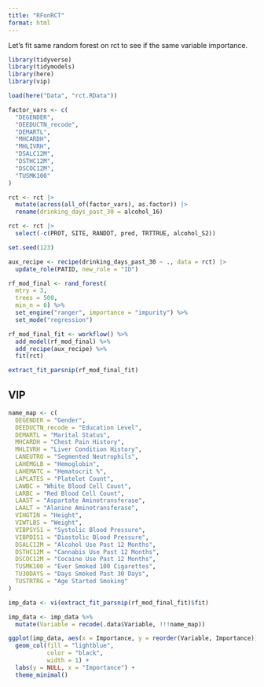 ```yaml
---
title: "RFonRCT"
format: html
---
```


Let's fit same random forest on rct to see if the same variable importance.

```r
library(tidyverse)
library(tidymodels)
library(here)
library(vip)
```

```r
load(here("Data", "rct.RData"))
```

```r
factor_vars <- c(
  "DEGENDER",
  "DEEDUCTN_recode",
  "DEMARTL",
  "MHCARDH",
  "MHLIVRH",
  "DSALC12M",
  "DSTHC12M",
  "DSCOC12M",
  "TUSMK100"
)

rct <- rct |>
  mutate(across(all_of(factor_vars), as.factor)) |>
  rename(drinking_days_past_30 = alcohol_16)
```


```r
rct <- rct |>
  select(-c(PROT, SITE, RANDDT, pred, TRTTRUE, alcohol_S2))
```


```r
set.seed(123)

aux_recipe <- recipe(drinking_days_past_30 ~ ., data = rct) |>
  update_role(PATID, new_role = "ID")

rf_mod_final <- rand_forest(
  mtry = 3,
  trees = 500,
  min_n = 6) %>%
  set_engine("ranger", importance = "impurity") %>%
  set_mode("regression")

rf_mod_final_fit <- workflow() %>%
  add_model(rf_mod_final) %>%
  add_recipe(aux_recipe) %>%
  fit(rct)

extract_fit_parsnip(rf_mod_final_fit) 
```

## VIP

```r
name_map <- c(
  DEGENDER = "Gender",
  DEEDUCTN_recode = "Education Level",
  DEMARTL = "Marital Status",
  MHCARDH = "Chest Pain History",
  MHLIVRH = "Liver Condition History",
  LANEUTRO = "Segmented Neutrophils",
  LAHEMGLB = "Hemoglobin",
  LAHEMATC = "Hematocrit %",
  LAPLATES = "Platelet Count",
  LAWBC = "White Blood Cell Count",
  LARBC = "Red Blood Cell Count",
  LAAST = "Aspartate Aminotransferase",
  LAALT = "Alanine Aminotransferase",
  VIHGTIN = "Height",
  VIWTLBS = "Weight",
  VIBPSYS1 = "Systolic Blood Pressure",
  VIBPDIS1 = "Diastolic Blood Pressure",
  DSALC12M = "Alcohol Use Past 12 Months",
  DSTHC12M = "Cannabis Use Past 12 Months",
  DSCOC12M = "Cocaine Use Past 12 Months",
  TUSMK100 = "Ever Smoked 100 Cigarettes",
  TU30DAYS = "Days Smoked Past 30 Days",
  TUSTRTRG = "Age Started Smoking"
)

imp_data <- vi(extract_fit_parsnip(rf_mod_final_fit)$fit)

imp_data <- imp_data %>%
  mutate(Variable = recode(.data$Variable, !!!name_map))
```

```r
ggplot(imp_data, aes(x = Importance, y = reorder(Variable, Importance))) +
  geom_col(fill = "lightblue",
           color = "black",
           width = 1) +
  labs(y = NULL, x = "Importance") +
  theme_minimal()
```